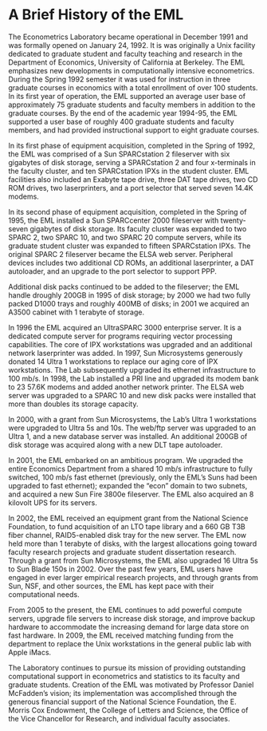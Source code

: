# A Brief History of the EML

The Econometrics Laboratory became operational in December 1991 and was
formally opened on January 24, 1992. It is was originally a Unix
facility dedicated to graduate student and faculty teaching and research
in the Department of Economics, University of California at Berkeley.
The EML emphasizes new developments in computationally intensive
econometrics. During the Spring 1992 semester it was used for
instruction in three graduate courses in economics with a total
enrollment of over 100 students. In its first year of operation, the EML
supported an average user base of approximately 75 graduate students and
faculty members in addition to the graduate courses. By the end of the
academic year 1994-95, the EML supported a user base of roughly 400
graduate students and faculty members, and had provided instructional
support to eight graduate courses.

In its first phase of equipment acquisition, completed in the Spring of
1992, the EML was comprised of a Sun SPARCstation 2 fileserver with six
gigabytes of disk storage, serving a SPARCstation 2 and four x-terminals
in the faculty cluster, and ten SPARCstation IPXs in the student
cluster. EML facilities also included an Exabyte tape drive, three DAT
tape drives, two CD ROM drives, two laserprinters, and a port selector
that served seven 14.4K modems.

In its second phase of equipment acquisition, completed in the Spring of
1995, the EML installed a Sun SPARCcenter 2000 fileserver with
twenty-seven gigabytes of disk storage. Its faculty cluster was expanded
to two SPARC 2, two SPARC 10, and two SPARC 20 compute servers, while
its graduate student cluster was expanded to fifteen SPARCstation IPXs.
The original SPARC 2 fileserver became the ELSA web server. Peripheral devices
includes two additional CD ROMs, an additional laserprinter, a DAT
autoloader, and an upgrade to the port selector to support PPP.

Additional disk packs continued to be added to the fileserver; the EML
handle droughly 200GB in 1995 of disk storage; by 2000 we had two fully
packed D1000 trays and roughly 400MB of disks; in 2001 we acquired an
A3500 cabinet with 1 terabyte of storage.

In 1996 the EML acquired an UltraSPARC 3000 enterprise server. It is a
dedicated compute server for programs requiring vector processing
capabilities. The core of IPX workstations was upgraded and an
additional network laserprinter was added. In 1997, Sun Microsystems
generously donated 14 Ultra 1 workstations to replace our aging core of
IPX workstations. The Lab subsequently upgraded its ethernet
infrastructure to 100 mb/s. In 1998, the Lab installed a PRI line and
upgraded its modem bank to 23 57.6K modems and added another network
printer. The ELSA web server was upgraded to a SPARC 10 and new disk
packs were installed that more than doubles its storage capacity.

In 2000, with a grant from Sun Microsystems, the Lab's Ultra 1
workstations were upgraded to Ultra 5s and 10s. The web/ftp server was
upgraded to an Ultra 1, and a new database server was installed. An
additional 200GB of disk storage was acquired along with a new DLT tape
autoloader.

In 2001, the EML embarked on an ambitious program. We upgraded the
entire Economics Department from a shared 10 mb/s infrastructure to
fully switched, 100 mb/s fast ethernet (previously, only the EML's Suns
had been upgraded to fast ethernet); expanded the "econ" domain to two
subnets, and acquired a new Sun Fire 3800e fileserver. The EML also
acquired an 8 kilovolt UPS for its servers.

In 2002, the EML received an equipment grant from the National Science
Foundation, to fund acquisition of an LTO tape library and a 660 GB T3B
fiber channel, RAID5-enabled disk tray for the new server. The EML now
held more than 1 terabyte of disks, with the largest allocations going
toward faculty research projects and graduate student dissertation
research. Through a grant from Sun Microsystems, the EML also upgraded
16 Ultra 5s to Sun Blade 150s in 2002. Over the past few years, EML
users have engaged in ever larger empirical research projects, and
through grants from Sun, NSF, and other sources, the EML has kept pace
with their computational needs.

From 2005 to the present, the EML continues to add powerful compute
servers, upgrade file servers to increase disk storage, and improve
backup hardware to accommodate the increasing demand for large data
store on fast hardware. In 2009, the EML received matching funding from
the department to replace the Unix workstations in the general public
lab with Apple iMacs.

The Laboratory continues to pursue its mission of providing outstanding
computational support in econometrics and statistics to its faculty and
graduate students. Creation of the EML was motivated by Professor Daniel
McFadden's vision; its implementation was accomplished through the
generous financial support of the National Science Foundation, the E.
Morris Cox Endowment, the College of Letters and Science, the Office of
the Vice Chancellor for Research, and individual faculty associates.
